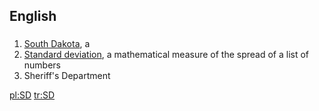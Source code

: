 ==English==

==={{Abbreviation}}===

#[[South Dakota]], a {{USstate}}
#[[standard deviation|Standard deviation]], a mathematical measure of the spread of a list of numbers
#Sheriff's Department

[[pl:SD]]
[[tr:SD]]
